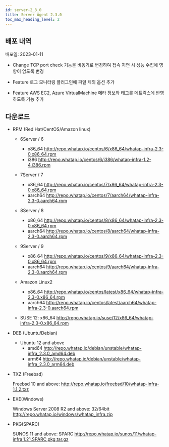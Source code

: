 ```yaml
---
id: server-2_3_0
title: Server Agent 2.3.0
toc_max_heading_level: 2
---
```



## 배포 내역

배포일: 2023-01-11

- <Status>Change</Status> TCP port check 기능을 비동기로 변경하여 접속 지연 시 성능 수집에 영향이 없도록 변경

- <Status>Feature</Status> 로그 모니터링 플러그인에 파일 제외 옵션 추가

- <Status>Feature</Status> AWS EC2, Azure VirtualMachine 메타 정보와 태그를 메트릭스에 반영하도록 기능 추가

## 다운로드

* RPM (Red Hat/CentOS/Amazon linux)

  * 6Server / 6 
    * x86_64 http://repo.whatap.io/centos/6/x86_64/whatap-infra-2.3-0.x86_64.rpm 
    * i386 http://repo.whatap.io/centos/6/i386/whatap-infra-1.2-4.i386.rpm

  * 7Server / 7 
    * x86_64 http://repo.whatap.io/centos/7/x86_64/whatap-infra-2.3-0.x86_64.rpm 
    * aarch64 http://repo.whatap.io/centos/7/aarch64/whatap-infra-2.3-0.aarch64.rpm

  * 8Server / 8 
    * x86_64 http://repo.whatap.io/centos/8/x86_64/whatap-infra-2.3-0.x86_64.rpm 
    * aarch64 http://repo.whatap.io/centos/8/aarch64/whatap-infra-2.3-0.aarch64.rpm

  * 9Server / 9 
    * x86_64 http://repo.whatap.io/centos/9/x86_64/whatap-infra-2.3-0.x86_64.rpm 
    * aarch64 http://repo.whatap.io/centos/9/aarch64/whatap-infra-2.3-0.aarch64.rpm

  * Amazon Linux2
    * x86_64 http://repo.whatap.io/centos/latest/x86_64/whatap-infra-2.3-0.x86_64.rpm 
    * aarch64 http://repo.whatap.io/centos/latest/aarch64/whatap-infra-2.3-0.aarch64.rpm

  * SUSE 12: x86_64 http://repo.whatap.io/suse/12/x86_64/whatap-infra-2.3-0.x86_64.rpm

* DEB (Ubuntu/Debian)
  * Ubuntu 12 and above
    * amd64 http://repo.whatap.io/debian/unstable/whatap-infra_2.3.0_amd64.deb
    * arm64 http://repo.whatap.io/debian/unstable/whatap-infra_2.3.0_arm64.deb

* TXZ (Freebsd)
  
  Freebsd 10 and above: http://repo.whatap.io/freebsd/10/whatap-infra-1.1.2.txz

* EXE(Windows)
  
  Windows Server 2008 R2 and above: 32/64bit http://repo.whatap.io/windows/whatap_infra.zip

* PKG(SPARC)
  
  SUNOS 11 and above: SPARC http://repo.whatap.io/sunos/11/whatap-infra.1.21.SPARC.pkg.tar.gz